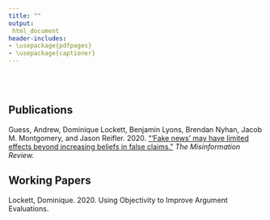 ```yaml
---
title: ""
output:
 html_document
header-includes:
- \usepackage{pdfpages}
- \usepackage{captioner}
---
```

<br></br>

## Publications

Guess, Andrew, Dominique Lockett, Benjamin Lyons, Brendan Nyhan, Jacob M. Montgomery, and Jason Reifler. 2020. [“'Fake news' may have limited effects beyond increasing beliefs in false claims.”](https://misinforeview.hks.harvard.edu/article/fake-news-limited-effects-on-political-participation/) *The Misinformation Review.*

## Working Papers

Lockett, Dominique. 2020. Using Objectivity to Improve Argument Evaluations. 